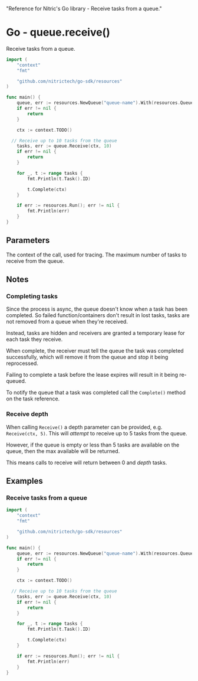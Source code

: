   "Reference for Nitric's Go library - Receive tasks from a queue."

# Go - queue.receive()

Receive tasks from a queue.

```go
import (
	"context"
	"fmt"

	"github.com/nitrictech/go-sdk/resources"
)

func main() {
	queue, err := resources.NewQueue("queue-name").With(resources.QueueReceiving)
	if err != nil {
		return
	}

	ctx := context.TODO()

  // Receive up to 10 tasks from the queue
	tasks, err := queue.Receive(ctx, 10)
	if err != nil {
		return
	}

	for _, t := range tasks {
		fmt.Println(t.Task().ID)

		t.Complete(ctx)
	}

	if err := resources.Run(); err != nil {
		fmt.Println(err)
	}
}
```

## Parameters

<Properties>
  <Property name="ctx" required type="context">
    The context of the call, used for tracing.
  </Property>
  <Property name="depth" required type="int">
    The maximum number of tasks to receive from the queue.
  </Property>
</Properties>

## Notes

### Completing tasks

Since the process is async, the queue doesn't know when a task has been completed. So failed function/containers don't result in lost tasks, tasks are not removed from a queue when they're received.

Instead, tasks are hidden and receivers are granted a temporary lease for each task they receive.

When complete, the receiver must tell the queue the task was completed successfully, which will remove it from the queue and stop it being reprocessed.

<Note>
  Failing to complete a task before the lease expires will result in it being
  re-queued.
</Note>

To notify the queue that a task was completed call the `Complete()` method on the task reference.

### Receive depth

When calling `Receive()` a depth parameter can be provided, e.g. `Receive(ctx, 5)`. This will _attempt_ to receive up to 5 tasks from the queue.

However, if the queue is empty or less than 5 tasks are available on the queue, then the max available will be returned.

This means calls to receive will return between 0 and _depth_ tasks.

## Examples

### Receive tasks from a queue

```go
import (
	"context"
	"fmt"

	"github.com/nitrictech/go-sdk/resources"
)

func main() {
	queue, err := resources.NewQueue("queue-name").With(resources.QueueReceiving)
	if err != nil {
		return
	}

	ctx := context.TODO()

  // Receive up to 10 tasks from the queue
	tasks, err := queue.Receive(ctx, 10)
	if err != nil {
		return
	}

	for _, t := range tasks {
		fmt.Println(t.Task().ID)

		t.Complete(ctx)
	}

	if err := resources.Run(); err != nil {
		fmt.Println(err)
	}
}
```
